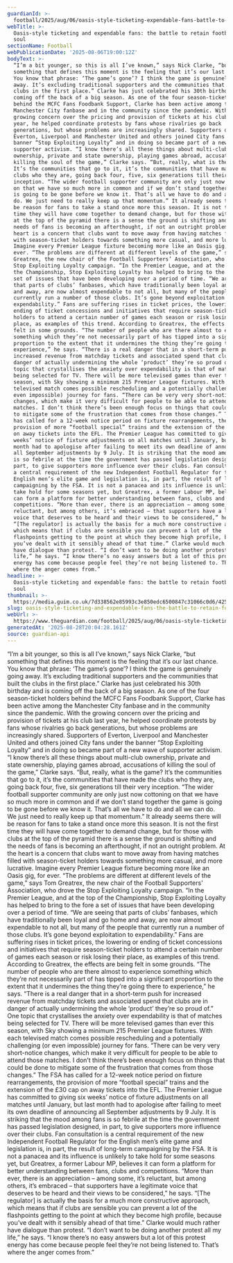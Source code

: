 ```yaml
---
guardianId: >-
  football/2025/aug/06/oasis-style-ticketing-expendable-fans-battle-to-retain-football-soul
webTitle: >-
  Oasis-style ticketing and expendable fans: the battle to retain football’s
  soul
sectionName: Football
webPublicationDate: '2025-08-06T19:00:12Z'
bodyText: >-
  “I’m a bit younger, so this is all I’ve known,” says Nick Clarke, “but
  something that defines this moment is the feeling that it’s our last chance.
  You know that phrase: ‘The game’s gone’? I think the game is genuinely going
  away. It’s excluding traditional supporters and the communities that built the
  clubs in the first place.” Clarke has just celebrated his 30th birthday and is
  coming off the back of a big season. As one of the four season-ticket holders
  behind the MCFC Fans Foodbank Support, Clarke has been active among the
  Manchester City fanbase and in the community since the pandemic. With the
  growing concern over the pricing and provision of tickets at his club last
  year, he helped coordinate protests by fans whose rivalries go back
  generations, but whose problems are increasingly shared. Supporters of
  Everton, Liverpool and Manchester United and others joined City fans under the
  banner “Stop Exploiting Loyalty” and in doing so became part of a new wave of
  supporter activism. “I know there’s all these things about multi-club
  ownership, private and state ownership, playing games abroad, accusations of
  killing the soul of the game,” Clarke says. “But, really, what is the game?
  It’s the communities that go to it, it’s the communities that have made the
  clubs who they are, going back four, five, six generations till their very
  inception. “The wider football supporter community are only just now cottoning
  on that we have so much more in common and if we don’t stand together the game
  is going to be gone before we know it. That’s all we have to do and all we can
  do. We just need to really keep up that momentum.” It already seems there will
  be reason for fans to take a stand once more this season. It is not the first
  time they will have come together to demand change, but for those with clubs
  at the top of the pyramid there is a sense the ground is shifting and the
  needs of fans is becoming an afterthought, if not an outright problem. At the
  heart is a concern that clubs want to move away from having matches filled
  with season-ticket holders towards something more casual, and more lucrative.
  Imagine every Premier League fixture becoming more like an Oasis gig, for
  ever. “The problems are different at different levels of the game,” says Tom
  Greatrex, the new chair of the Football Supporters’ Association, who drove the
  Stop Exploiting Loyalty campaign. “In the Premier League, and at the top of
  the Championship, Stop Exploiting Loyalty has helped to bring to the fore a
  set of issues that have been developing over a period of time. “We are seeing
  that parts of clubs’ fanbases, which have traditionally been loyal and go home
  and away, are now almost expendable to not all, but many of the people that
  currently run a number of those clubs. It’s gone beyond exploitation to
  expendability.” Fans are suffering rises in ticket prices, the lowering or
  ending of ticket concessions and initiatives that require season-ticket
  holders to attend a certain number of games each season or risk losing their
  place, as examples of this trend. According to Greatrex, the effects are being
  felt in some grounds. “The number of people who are there almost to experience
  something which they’re not necessarily part of has tipped into a significant
  proportion to the extent that it undermines the thing they’re going there to
  experience,” he says. “There is a real danger that in a short-term push for
  increased revenue from matchday tickets and associated spend that clubs are in
  danger of actually undermining the whole ‘product’ they’re so proud of.” One
  topic that crystallises the anxiety over expendability is that of matches
  being selected for TV. There will be more televised games than ever this
  season, with Sky showing a minimum 215 Premier League fixtures. With each
  televised match comes possible rescheduling and a potentially challenging (or
  even impossible) journey for fans. “There can be very very short-notice
  changes, which make it very difficult for people to be able to attend those
  matches. I don’t think there’s been enough focus on things that could be done
  to mitigate some of the frustration that comes from those changes.” The FSA
  has called for a 12-week notice period on fixture rearrangements, the
  provision of more “football special” trains and the extension of the £30 cap
  on away tickets into the EFL. The Premier League has committed to giving six
  weeks’ notice of fixture adjustments on all matches until January, but last
  month had to apologise after failing to meet its own deadline of announcing
  all September adjustments by 9 July. It is striking that the mood among fans
  is so febrile at the time the government has passed legislation designed, in
  part, to give supporters more influence over their clubs. Fan consultation is
  a central requirement of the new Independent Football Regulator for the
  English men’s elite game and legislation is, in part, the result of long-term
  campaigning by the FSA. It is not a panacea and its influence is unlikely to
  take hold for some seasons yet, but Greatrex, a former Labour MP, believes it
  can form a platform for better understanding between fans, clubs and
  competitions. “More than ever, there is an appreciation – among some, it’s
  reluctant, but among others, it’s embraced – that supporters have a legitimate
  voice that deserves to be heard and their views to be considered,” he says.
  “[The regulator] is actually the basis for a much more constructive approach,
  which means that if clubs are sensible you can prevent a lot of the
  flashpoints getting to the point at which they become high profile, because
  you’ve dealt with it sensibly ahead of that time.” Clarke would much rather
  have dialogue than protest. “I don’t want to be doing another protest all my
  life,” he says. “I know there’s no easy answers but a lot of this protest
  energy has come because people feel they’re not being listened to. That’s
  where the anger comes from.”
headline: >-
  Oasis-style ticketing and expendable fans: the battle to retain football’s
  soul
thumbnail: >-
  https://media.guim.co.uk/7d338562e85993c3e850edc6500847c31066c0d6/425_0_3657_2926/500.jpg
slug: oasis-style-ticketing-and-expendable-fans-the-battle-to-retain-footballs-soul
webUrl: >-
  https://www.theguardian.com/football/2025/aug/06/oasis-style-ticketing-expendable-fans-battle-to-retain-football-soul
generatedAt: '2025-08-28T20:04:28.161Z'
source: guardian-api
---
```

“I’m a bit younger, so this is all I’ve known,” says Nick Clarke, “but something that defines this moment is the feeling that it’s our last chance. You know that phrase: ‘The game’s gone’? I think the game is genuinely going away. It’s excluding traditional supporters and the communities that built the clubs in the first place.” Clarke has just celebrated his 30th birthday and is coming off the back of a big season. As one of the four season-ticket holders behind the MCFC Fans Foodbank Support, Clarke has been active among the Manchester City fanbase and in the community since the pandemic. With the growing concern over the pricing and provision of tickets at his club last year, he helped coordinate protests by fans whose rivalries go back generations, but whose problems are increasingly shared. Supporters of Everton, Liverpool and Manchester United and others joined City fans under the banner “Stop Exploiting Loyalty” and in doing so became part of a new wave of supporter activism. “I know there’s all these things about multi-club ownership, private and state ownership, playing games abroad, accusations of killing the soul of the game,” Clarke says. “But, really, what is the game? It’s the communities that go to it, it’s the communities that have made the clubs who they are, going back four, five, six generations till their very inception. “The wider football supporter community are only just now cottoning on that we have so much more in common and if we don’t stand together the game is going to be gone before we know it. That’s all we have to do and all we can do. We just need to really keep up that momentum.” It already seems there will be reason for fans to take a stand once more this season. It is not the first time they will have come together to demand change, but for those with clubs at the top of the pyramid there is a sense the ground is shifting and the needs of fans is becoming an afterthought, if not an outright problem. At the heart is a concern that clubs want to move away from having matches filled with season-ticket holders towards something more casual, and more lucrative. Imagine every Premier League fixture becoming more like an Oasis gig, for ever. “The problems are different at different levels of the game,” says Tom Greatrex, the new chair of the Football Supporters’ Association, who drove the Stop Exploiting Loyalty campaign. “In the Premier League, and at the top of the Championship, Stop Exploiting Loyalty has helped to bring to the fore a set of issues that have been developing over a period of time. “We are seeing that parts of clubs’ fanbases, which have traditionally been loyal and go home and away, are now almost expendable to not all, but many of the people that currently run a number of those clubs. It’s gone beyond exploitation to expendability.” Fans are suffering rises in ticket prices, the lowering or ending of ticket concessions and initiatives that require season-ticket holders to attend a certain number of games each season or risk losing their place, as examples of this trend. According to Greatrex, the effects are being felt in some grounds. “The number of people who are there almost to experience something which they’re not necessarily part of has tipped into a significant proportion to the extent that it undermines the thing they’re going there to experience,” he says. “There is a real danger that in a short-term push for increased revenue from matchday tickets and associated spend that clubs are in danger of actually undermining the whole ‘product’ they’re so proud of.” One topic that crystallises the anxiety over expendability is that of matches being selected for TV. There will be more televised games than ever this season, with Sky showing a minimum 215 Premier League fixtures. With each televised match comes possible rescheduling and a potentially challenging (or even impossible) journey for fans. “There can be very very short-notice changes, which make it very difficult for people to be able to attend those matches. I don’t think there’s been enough focus on things that could be done to mitigate some of the frustration that comes from those changes.” The FSA has called for a 12-week notice period on fixture rearrangements, the provision of more “football special” trains and the extension of the £30 cap on away tickets into the EFL. The Premier League has committed to giving six weeks’ notice of fixture adjustments on all matches until January, but last month had to apologise after failing to meet its own deadline of announcing all September adjustments by 9 July. It is striking that the mood among fans is so febrile at the time the government has passed legislation designed, in part, to give supporters more influence over their clubs. Fan consultation is a central requirement of the new Independent Football Regulator for the English men’s elite game and legislation is, in part, the result of long-term campaigning by the FSA. It is not a panacea and its influence is unlikely to take hold for some seasons yet, but Greatrex, a former Labour MP, believes it can form a platform for better understanding between fans, clubs and competitions. “More than ever, there is an appreciation – among some, it’s reluctant, but among others, it’s embraced – that supporters have a legitimate voice that deserves to be heard and their views to be considered,” he says. “[The regulator] is actually the basis for a much more constructive approach, which means that if clubs are sensible you can prevent a lot of the flashpoints getting to the point at which they become high profile, because you’ve dealt with it sensibly ahead of that time.” Clarke would much rather have dialogue than protest. “I don’t want to be doing another protest all my life,” he says. “I know there’s no easy answers but a lot of this protest energy has come because people feel they’re not being listened to. That’s where the anger comes from.”
